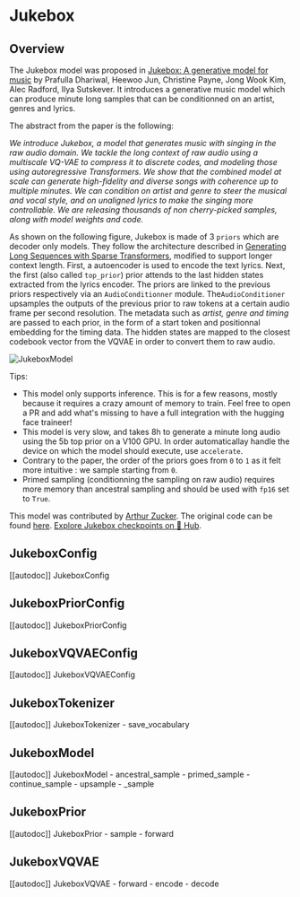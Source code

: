 <!--Copyright 2022 The HuggingFace Team. All rights reserved.

Licensed under the Apache License, Version 2.0 (the "License"); you may not use this file except in compliance with
the License. You may obtain a copy of the License at

http://www.apache.org/licenses/LICENSE-2.0

Unless required by applicable law or agreed to in writing, software distributed under the License is distributed on
an "AS IS" BASIS, WITHOUT WARRANTIES OR CONDITIONS OF ANY KIND, either express or implied. See the License for the
specific language governing permissions and limitations under the License.
-->
# Jukebox

## Overview

The Jukebox model was proposed in [Jukebox: A generative model for music](https://arxiv.org/pdf/2005.00341.pdf)
by Prafulla Dhariwal, Heewoo Jun, Christine Payne, Jong Wook Kim, Alec Radford,
Ilya Sutskever. It introduces a generative music model which can produce minute long samples that can be conditionned on
an artist, genres and lyrics.

The abstract from the paper is the following:

*We introduce Jukebox, a model that generates music with singing in the raw audio domain. We tackle the long context of raw audio using a multiscale VQ-VAE to compress it to discrete codes, and modeling those using autoregressive Transformers. We show that the combined model at scale can generate high-fidelity and diverse songs with coherence up to multiple minutes. We can condition on artist and genre to steer the musical and vocal style, and on unaligned lyrics to make the singing more controllable. We are releasing thousands of non cherry-picked samples, along with model weights and code.*

As shown on the following figure, Jukebox is made of 3 `priors` which are decoder only models. They follow the architecture described in [Generating Long Sequences with Sparse Transformers](https://arxiv.org/abs/1904.10509), modified to support longer context length.
First, a autoencoder is used to encode the text lyrics. Next, the first (also called `top_prior`) prior attends to the last hidden states extracted from the lyrics encoder. The priors are linked to the previous priors respectively via an `AudioConditionner` module. The`AudioConditioner` upsamples the outputs of the previous prior to raw tokens at a certain audio frame per second resolution. 
The metadata such as *artist, genre and timing* are passed to each prior, in the form of a start token and positionnal embedding for the timing data.  The hidden states are mapped to the closest codebook vector from the VQVAE in order to convert them to raw audio.

![JukeboxModel](https://gist.githubusercontent.com/ArthurZucker/92c1acaae62ebf1b6a951710bdd8b6af/raw/c9c517bf4eff61393f6c7dec9366ef02bdd059a3/jukebox.svg)

Tips:
- This model only supports inference. This is for a few reasons, mostly because it requires a crazy amount of memory to train. Feel free to open a PR and add what's missing to have a full integration with the hugging face traineer!
- This model is very slow, and takes 8h to generate a minute long audio using the 5b top prior on a V100 GPU. In order automaticallay handle the device on which the model should execute, use `accelerate`.
- Contrary to the paper, the order of the priors goes from `0` to `1` as it felt more intuitive : we sample starting from `0`.
- Primed sampling (conditionning the sampling on raw audio) requires more memory than ancestral sampling and should be used with `fp16` set to `True`.

This model was contributed by [Arthur Zucker](https://huggingface.co/ArthurZ).
The original code can be found [here](https://github.com/openai/jukebox).
[Explore Jukebox checkpoints on 🤗 Hub](https://huggingface.co/models?sort=downloads&search=Jukebox).

## JukeboxConfig

[[autodoc]] JukeboxConfig

## JukeboxPriorConfig

[[autodoc]] JukeboxPriorConfig

## JukeboxVQVAEConfig

[[autodoc]] JukeboxVQVAEConfig

## JukeboxTokenizer

[[autodoc]] JukeboxTokenizer
    - save_vocabulary

## JukeboxModel

[[autodoc]] JukeboxModel
    - ancestral_sample
    - primed_sample
    - continue_sample
    - upsample
    - _sample


## JukeboxPrior

[[autodoc]] JukeboxPrior
    - sample
    - forward


## JukeboxVQVAE

[[autodoc]] JukeboxVQVAE
    - forward
    - encode
    - decode
